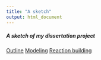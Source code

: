 ```yaml
---
title: "A sketch"
output: html_document
---
```


##### A sketch of my dissertation project  

[Outline](outline.html)
[Modeling](Modeling.html)
[Reaction building](reaction_building.html)  